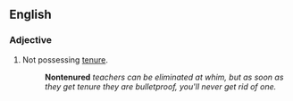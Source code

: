 ==English==

===Adjective===
{{en-adj|-}}

#Not possessing [[tenure]].
#:'''Nontenured''' ''teachers can be eliminated at whim, but as soon as they get tenure they are bulletproof, you'll never get rid of one.''